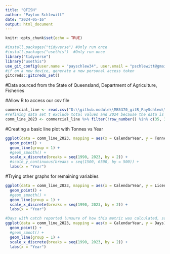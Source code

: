 ```yaml
---
title: "QFISH"
author: "Payton Schlewitt"
date: "2024-05-16"
output: html_document
---
```


```r
knitr::opts_chunk$set(echo = TRUE)
```

```r
#install.packages("tidyverse") #Only run once
#install.packages("usethis")  #Only run once
library("tidyverse")
library("usethis")
use_git_config(user.name = "payschlew34", user.email = "pschlewitt@gmail.com")
#if on a new device, generate a new personal access token
gitcreds::gitcreds_set()
```
#Data sourced from the State of Queensland, Department of Agriculture, Fisheries

#Allow R to access our csv file
```r
commercial_line <- read.csv("D:\\github.module\\MB5370_gitR_PaySchlew\\data\\QFISH_Commercial_Line.csv")
#refining data set t exclude total values and 2024 because the data is still incomplete for that year
comm_line_2023 <- commercial_line %>% filter(!row_number() %in% c(35, 36))
```
#Creating a basic line plot with Tonnes vs Year
```r
ggplot(data = comm_line_2023, mapping = aes(x = CalendarYear, y = Tonnes)) +
  geom_point() +
  geom_line(group = 1) +
  #geom_smooth() +
  scale_x_discrete(breaks = seq(1990, 2023, by = 2)) + 
  #scale_y_continuous(breaks = seq(1500, 6500, by = 500)) +
  labs(x = "Year")
```

#Trying other graphs for remaining variables
```r
ggplot(data = comm_line_2023, mapping = aes(x = CalendarYear, y = Licences)) +
  geom_point() +
  #geom_smooth() +
  geom_line(group = 1) +
  scale_x_discrete(breaks = seq(1990, 2023, by = 2)) +
  labs(x = "Year")
```

```r
#Days with catch reported (unsure of how this metric was calculated, source data not clear)
ggplot(data = comm_line_2023, mapping = aes(x = CalendarYear, y = Days)) +
  geom_point() +
  #geom_smoot() +
  geom_line(group = 1) +
  scale_x_discrete(breaks = seq(1990, 2023, by = 2)) +
  labs(x = "Year")
```
